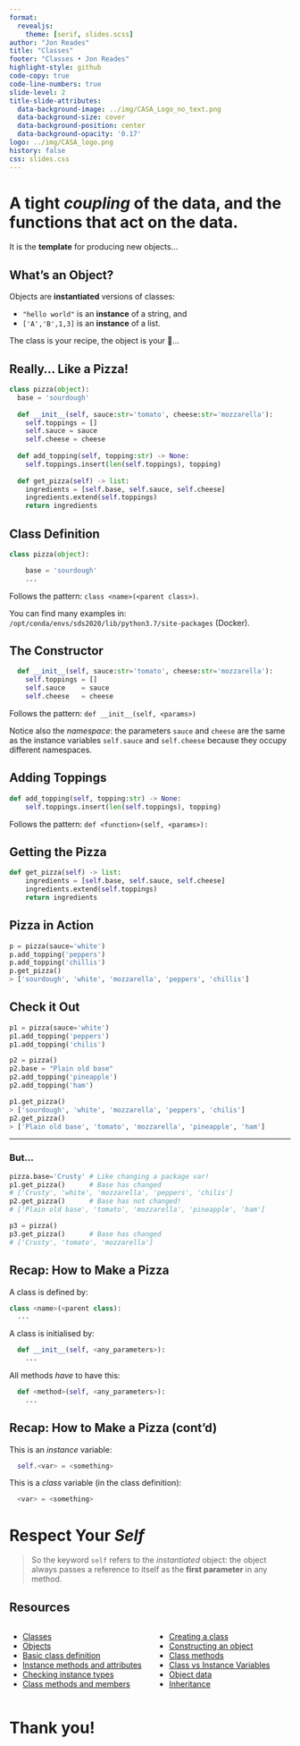 ```yaml
---
format:
  revealjs:
    theme: [serif, slides.scss]
author: "Jon Reades"
title: "Classes"
footer: "Classes • Jon Reades"
highlight-style: github
code-copy: true
code-line-numbers: true
slide-level: 2
title-slide-attributes:
  data-background-image: ../img/CASA_Logo_no_text.png
  data-background-size: cover
  data-background-position: center
  data-background-opacity: '0.17'
logo: ../img/CASA_logo.png
history: false
css: slides.css
---
```


# A tight *coupling* of the data, and the functions that act on the data. 

::: {.notes}

It is the **template** for producing new objects...

:::

## What's an Object?

Objects are **instantiated** versions of classes: 

- `"hello world"` is an **instance** of a string, and 
- `['A','B',1,3]` is an **instance** of a list. 

The class is your recipe, the object is your 🍕... 

## Really... Like a Pizza! {.smaller}

```python
class pizza(object):
  base = 'sourdough'
  
  def __init__(self, sauce:str='tomato', cheese:str='mozzarella'):
    self.toppings = []
    self.sauce = sauce
    self.cheese = cheese
    
  def add_topping(self, topping:str) -> None:
    self.toppings.insert(len(self.toppings), topping)
  
  def get_pizza(self) -> list:
    ingredients = [self.base, self.sauce, self.cheese]
    ingredients.extend(self.toppings)
    return ingredients
```

## Class Definition
```python
class pizza(object):

	base = 'sourdough'
	...
```

Follows the pattern: `class <name>(<parent class>)`.

You can find many examples in: `/opt/conda/envs/sds2020/lib/python3.7/site-packages` (Docker).


## The Constructor

```python
  def __init__(self, sauce:str='tomato', cheese:str='mozzarella'):
    self.toppings = []
    self.sauce    = sauce
    self.cheese   = cheese
```
  
Follows the pattern: `def __init__(self, <params>)`

::: {.aside} 
Notice also the *namespace*: the parameters `sauce` and `cheese` are the same as the instance variables `self.sauce` and `self.cheese` because they occupy different namespaces.
:::


## Adding Toppings

```python
def add_topping(self, topping:str) -> None:
    self.toppings.insert(len(self.toppings), topping)
```

Follows the pattern: `def <function>(self, <params>):`


## Getting the Pizza

```python
def get_pizza(self) -> list:
    ingredients = [self.base, self.sauce, self.cheese]
    ingredients.extend(self.toppings)
    return ingredients
```


## Pizza in Action

```python
p = pizza(sauce='white')
p.add_topping('peppers')
p.add_topping('chillis')
p.get_pizza()
> ['sourdough', 'white', 'mozzarella', 'peppers', 'chillis']
```


## Check it Out {.smaller}
```python
p1 = pizza(sauce='white')
p1.add_topping('peppers')
p1.add_topping('chilis')

p2 = pizza()
p2.base = "Plain old base"
p2.add_topping('pineapple')
p2.add_topping('ham')

p1.get_pizza()
> ['sourdough', 'white', 'mozzarella', 'peppers', 'chilis']
p2.get_pizza()
> ['Plain old base', 'tomato', 'mozzarella', 'pineapple', 'ham']
```

--- 
### But...

```python
pizza.base='Crusty' # Like changing a package var!
p1.get_pizza()      # Base has changed
# ['Crusty', 'white', 'mozzarella', 'peppers', 'chilis']
p2.get_pizza()      # Base has not changed!
# ['Plain old base', 'tomato', 'mozzarella', 'pineapple', 'ham']

p3 = pizza()
p3.get_pizza()      # Base has changed
# ['Crusty', 'tomato', 'mozzarella']
```


## Recap: How to Make a Pizza {.smaller}

A class is defined by:
```python
class <name>(<parent class):
  ...
```
A class is initialised by:
```python
  def __init__(self, <any_parameters>):
    ...
```
All methods *have* to have this:
```python
  def <method>(self, <any_parameters>):
    ...
```

## Recap: How to Make a Pizza (cont'd) {.smaller}

This is an *instance* variable:
```python
  self.<var> = <something>
```

This is a *class* variable (in the class definition):
```python
  <var> = <something>
```


# Respect Your *Self*

> So the keyword `self` refers to the *instantiated* object: the object always passes a reference to itself as the **first parameter** in any method.


## Resources {.smaller}

:::: {.columns}
::: {.column width="50%"}
- [Classes](https://www.linkedin.com/learning/learning-python-2/classes)
- [Objects](https://www.linkedin.com/learning/python-essential-training-2/objects)
- [Basic class definition](https://www.linkedin.com/learning/python-object-oriented-programming/basic-class-definition)
- [Instance methods and attributes](https://www.linkedin.com/learning/python-object-oriented-programming/instance-methods-and-attributes)
- [Checking instance types](https://www.linkedin.com/learning/python-object-oriented-programming/checking-instance-types)
- [Class methods and members](https://www.linkedin.com/learning/python-object-oriented-programming/class-methods-and-members)
:::
::: {.column width="50%"}
- [Creating a class](https://www.linkedin.com/learning/python-essential-training-2/creating-a-class)
- [Constructing an object](https://www.linkedin.com/learning/python-essential-training-2/constructing-an-object)
- [Class methods](https://www.linkedin.com/learning/python-essential-training-2/class-methods)
- [Class vs Instance Variables](https://medium.com/python-features/class-vs-instance-variables-8d452e9abcbd)
- [Object data](https://www.linkedin.com/learning/python-essential-training-2/object-data)
- [Inheritance](https://www.linkedin.com/learning/python-essential-training-2/inheritance)
:::
::::


# Thank you!